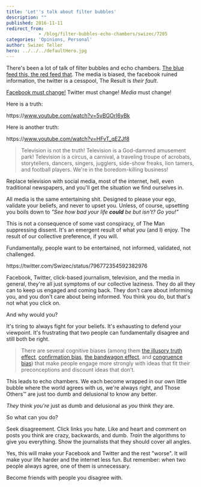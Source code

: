 ```yaml
---
title: 'Let''s talk about filter bubbles'
description: ""
published: 2016-11-11
redirect_from: 
            - /blog/filter-bubbles-echo-chambers/swizec/7205
categories: 'Opinions, Personal'
author: Swizec Teller
hero: ../../../defaultHero.jpg
---
```

There's been a lot of talk of filter bubbles and echo chambers. [The blue feed this, the red feed that](http://graphics.wsj.com/blue-feed-red-feed/#/president-trump). The media is biased, the facebook ruined information, the twitter is a cesspool, The Result is _their fault_.



[Facebook must change!](https://techcrunch.com/2016/11/10/facebook-admits-it-must-do-more-to-stop-the-spread-of-misinformation-on-its-platform/) Twitter must change! _Media_ must change!



Here is a truth:



https&#x3A;//www.youtube.com/watch?v=5vBGOrI6yBk



Here is another truth:



https&#x3A;//www.youtube.com/watch?v=HFvT_qEZJf8



> Television is not the truth! Television is a God-damned amusement park! Television is a circus, a carnival, a traveling troupe of acrobats, storytellers, dancers, singers, jugglers, side-show freaks, lion tamers, and football players. We're in the boredom-killing business!



Replace television with social media, most of the internet, hell, even traditional newspapers, and you'll get the situation we find ourselves in.



All media is the same entertaining shit. Designed to please your ego, validate your beliefs, and never to upset you. Unless, of course, upsetting you boils down to _"See how bad your life **could** be but isn't? Go you!"_



This is not a consequence of some vast conspiracy, of The Man suppressing dissent. It's an emergent result of what _you_ (and I) enjoy. The result of our collective preference, if you will.



Fundamentally, people want to be entertained, not informed, validated, not challenged.



https&#x3A;//twitter.com/Swizec/status/796772354592382976



Facebook, Twitter, click-based journalism, television, and the media in general, they're all just symptoms of our collective laziness. They do all they can to keep us engaged and coming back. They don't care about informing you, and you don't care about being informed. You think you do, but that's not what you click on.



And why would you?



It's tiring to always fight for your beliefs. It's exhausting to defend your viewpoint. It's frustrating that two people can fundamentally disagree and still both be right.



> There are several cognitive biases (among them [the illusory truth effect](https://en.wikipedia.org/wiki/Illusory_truth_effect%0A), [confirmation bias](https://en.wikipedia.org/wiki/Confirmation_bias), [the bandwagon effect](https://en.wikipedia.org/wiki/Bandwagon_effect), and [congruence bias](https://en.wikipedia.org/wiki/Congruence_bias)) that make people engage more strongly with ideas that fit their preconceptions and discount ideas that don’t.



This leads to echo chambers. We each become wrapped in our own little bubble where the world agrees with us, we're always right, and Those Others™ are just too dumb and delusional to know any better.



_They_ think _you're_ just as dumb and delusional as _you_ think _they_ are.



So what can you do?



Seek disagreement. Click links you hate. Like and heart and comment on posts you think are crazy, backwards, and dumb. _Train_ the algorithms to give you everything. Show the journalists that they should cover all angles.



Yes, this will make your Facebook and Twitter and the rest "worse". It will make your life harder and the internet less fun. But remember: when two people always agree, one of them is unnecessary.



Become friends with people you disagree with.